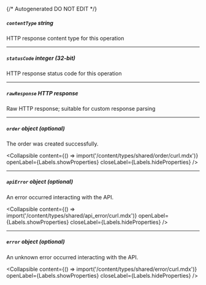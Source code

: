 {/* Autogenerated DO NOT EDIT  */}

##### `contentType` _string_
HTTP response content type for this operation

---
##### `statusCode` _integer (32-bit)_
HTTP response status code for this operation

---
##### `rawResponse` _HTTP response_
Raw HTTP response; suitable for custom response parsing

---
##### `order` _object (optional)_
The order was created successfully.

<Collapsible content={() => import('/content/types/shared/order/curl.mdx')} openLabel={Labels.showProperties} closeLabel={Labels.hideProperties} />


---
##### `apiError` _object (optional)_
An error occurred interacting with the API.

<Collapsible content={() => import('/content/types/shared/api_error/curl.mdx')} openLabel={Labels.showProperties} closeLabel={Labels.hideProperties} />


---
##### `error` _object (optional)_
An unknown error occurred interacting with the API.

<Collapsible content={() => import('/content/types/shared/error/curl.mdx')} openLabel={Labels.showProperties} closeLabel={Labels.hideProperties} />



